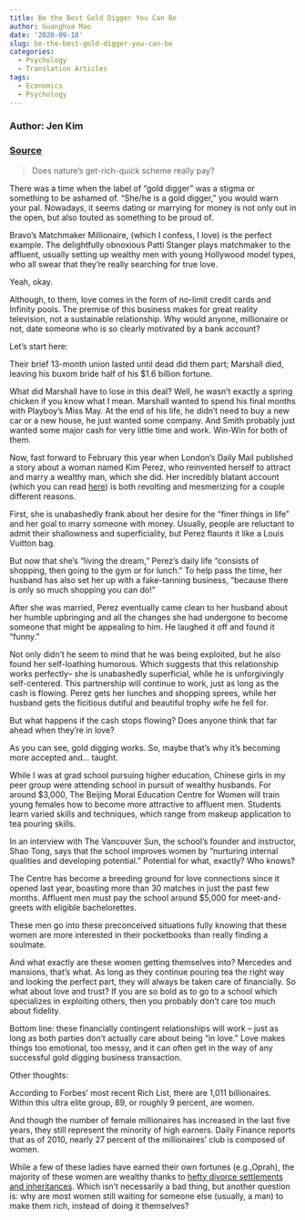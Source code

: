 ```yaml
---
title: Be the Best Gold Digger You Can Be
author: Guanghua Mao
date: '2020-09-18'
slug: be-the-best-gold-digger-you-can-be
categories:
  - Psychology
  - Translation Articles
tags:
  - Economics
  - Psychology
---
```



### Author: Jen Kim

### [Source](https://www.psychologytoday.com/us/blog/valley-girl-brain/201107/be-the-best-gold-digger-you-can-be?amp) 


>Does nature’s get-rich-quick scheme really pay?



There was a time when the label of "gold digger" was a stigma or something to be ashamed of. "She/he is a gold digger," you would warn your pal. Nowadays, it seems dating or marrying for money is not only out in the open, but also touted as something to be proud of.

Bravo's Matchmaker Millionaire, (which I confess, I love) is the perfect example. The delightfully obnoxious Patti Stanger plays matchmaker to the affluent, usually setting up wealthy men with young Hollywood model types, who all swear that they're really searching for true love. 

Yeah, okay.

Although, to them, love comes in the form of no-limit credit cards and Infinity pools. The premise of this business makes for great reality television, not a sustainable relationship. Why would anyone, millionaire or not, date someone who is so clearly motivated by a bank account?

Let's start here:


Their brief 13-month union lasted until dead did them part; Marshall died, leaving his buxom bride half of his $1.6 billion fortune.

What did Marshall have to lose in this deal? Well, he wasn't exactly a spring chicken if you know what I mean. Marshall wanted to spend his final months with Playboy's Miss May. At the end of his life, he didn't need to buy a new car or a new house, he just wanted some company. And Smith probably just wanted some major cash for very little time and work. Win-Win for both of them.

Now, fast forward to February this year when London's Daily Mail published a story about a woman named Kim Perez, who reinvented herself to attract and marry a wealthy man, which she did. Her incredibly blatant account (which you can read [here](https://www.dailymail.co.uk/femail/article-1352664/How-marry-millionaire-Shop-girl-Kim-reinvented-land-rich-husband.html)) is both revolting and mesmerizing for a couple different reasons.

First, she is unabashedly frank about her desire for the "finer things in life" and her goal to marry someone with money. Usually, people are reluctant to admit their shallowness and superficiality, but Perez flaunts it like a Louis Vuitton bag.


But now that she's "living the dream," Perez's daily life "consists of shopping, then going to the gym or for lunch." To help pass the time, her husband has also set her up with a fake-tanning business, "because there is only so much shopping you can do!"

After she was married, Perez eventually came clean to her husband about her humble upbringing and all the changes she had undergone to become someone that might be appealing to him. He laughed it off and found it "funny."

Not only didn't he seem to mind that he was being exploited, but he also found her self-loathing humorous. Which suggests that this relationship works perfectly-- she is unabashedly superficial, while he is unforgivingly self-centered. This partnership will continue to work, just as long as the cash is flowing. Perez gets her lunches and shopping sprees, while her husband gets the ficitious dutiful and beautiful trophy wife he fell for.

But what happens if the cash stops flowing? Does anyone think that far ahead when they're in love?

As you can see, gold digging works. So, maybe that's why it's becoming more accepted and... taught.

While I was at grad school pursuing higher education, Chinese girls in my peer group were attending school in pursuit of wealthy husbands. For around $3,000, The Beijing Moral Education Centre for
Women will train young females how to become more attractive to affluent men. Students learn varied skills and techniques, which range from makeup application to tea pouring skills.

In an interview with The Vancouver Sun, the school's founder and instructor, Shao Tong, says that the school improves women by "nurturing internal qualities and developing potential." Potential for
what, exactly? Who knows?

The Centre has become a breeding ground for love connections since it opened last year, boasting more than 30 matches in just the past few months. Affluent men must pay the school around $5,000 for meet-and-greets with eligible bachelorettes.

These men go into these preconceived situations fully knowing that these women are more interested in their pocketbooks than really finding a soulmate.


And what exactly are these women getting themselves into? Mercedes and mansions, that's what. As long as they continue pouring tea the right way and looking the perfect part, they will always be taken care of financially. So what about love and trust? If you are so bold as to go to a school which specializes in exploiting others, then you probably don't care too much about fidelity.

Bottom line: these financially contingent relationships will work -- just as long as both parties don't actually care about being "in love." Love makes things too emotional, too messy, and it can often get in the way of any successful gold digging business transaction.

Other thoughts:

According to Forbes' most recent Rich List, there are 1,011 billionaires. Within this ultra elite group, 89, or roughly 9 percent, are women.

And though the number of female millionaires has increased in the last five years, they still represent the minority of high earners. Daily Finance reports that as of 2010, nearly 27 percent of the millionaires' club is composed of women.

While a few of these ladies have earned their own fortunes (e.g.,Oprah), the majority of these women are wealthy thanks to [hefty divorce settlements and inheritances](https://money.cnn.com/magazines/moneymag/moneymag_archive/2007/07/01/100116670/). Which isn't necessarily a bad thing, but another question is: why are most women still waiting for someone else (usually, a man) to make them rich, instead of doing it themselves?